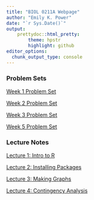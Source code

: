 ```yaml
---
title: "BIOL 0211A Webpage"
author: "Emily K. Power"
date: "`r Sys.Date()`"
output: 
    prettydoc::html_pretty:
        theme: hpstr
        highlight: github
editor_options: 
  chunk_output_type: console
---
```


### Problem Sets

[Week 1 Problem Set](Problem Sets/Week_1_Problem_Set.html)

[Week 2 Problem Set](Problem Sets/Week_2_Problem_Set.html)

[Week 3 Problem Set](Problem Sets/Week_3_Problem_Set.html)

[Week 5 Problem Set](Problem Sets/Week_5_Problem_Set.html)

### Lecture Notes

[Lecture 1: Intro to R](Lecture Notes/02-15-2023-Intro-to-R.html)

[Lecture 2: Installing Packages](Lecture Notes/02-22-2023-Installing-Packages.html)

[Lecture 3: Making Graphs](Lecture Notes/03-01-2023-Making-Graphs.html)

[Lecture 4: Contingency Analysis](Lecture Notes/03-14-2023-Contingency-Analysis.html)